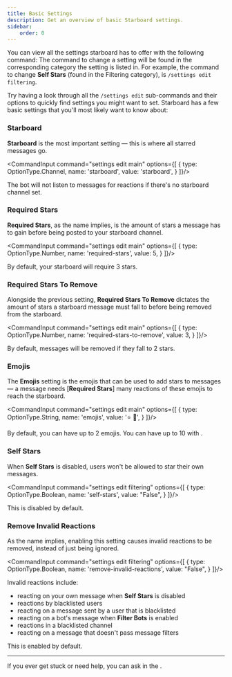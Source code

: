 ```yaml
---
title: Basic Settings
description: Get an overview of basic Starboard settings.
sidebar:
    order: 0
---
```



You can view all the settings starboard has to offer with the following command:
<CommandInput command="settings view" />
The command to change a setting will be found in the corresponding category the setting is listed in.
For example, the command to change **Self Stars** (found in the Filtering category), is  `/settings edit filtering`.

Try having a look through all the `/settings edit` sub-commands and their options to quickly find settings you might want to set.
Starboard has a few basic settings that you'll most likely want to know about:


### Starboard

**Starboard** is the most important setting — this is where all starred messages go.

<CommandInput command="settings edit main" options={[
    {
        type: OptionType.Channel,
        name: 'starboard',
        value: 'starboard',
    }
]}/>
<Aside type="tip">
    The bot will not listen to messages for reactions if there's no starboard channel set.
</Aside>

### Required Stars

**Required Stars**, as the name implies, is the amount of stars a message has to gain before being posted to your starboard channel.

<CommandInput command="settings edit main" options={[
    {
        type: OptionType.Number,
        name: 'required-stars',
        value: 5,
    }
]}/>

By default, your starboard will require 3 stars.

### Required Stars To Remove

Alongside the previous setting, **Required Stars To Remove** dictates the amount of stars a starboard message must fall to before being removed from the starboard.

<CommandInput command="settings edit main" options={[
    {
        type: OptionType.Number,
        name: 'required-stars-to-remove',
        value: 3,
    }
]}/>

By default, messages will be removed if they fall to 2 stars.


### Emojis

The **Emojis** setting is the emojis that can be used to add stars to messages — a message needs [**Required Stars**] many reactions of these emojis to reach the starboard.

<CommandInput command="settings edit main" options={[
    {
        type: OptionType.String,
        name: 'emojis',
        value: '⭐ 🍣',
    }
]}/>

By default, you can have up to 2 emojis.  You can have up to 10 with <ExternalLink type={LinkType.Premium}/>.

### Self Stars

When **Self Stars** is disabled, users won't be allowed to star their own messages.

<CommandInput command="settings edit filtering" options={[
    {
        type: OptionType.Boolean,
        name: 'self-stars',
        value: "False",
    }
]}/>

This is disabled by default.

### Remove Invalid Reactions

As the name implies, enabling this setting causes invalid reactions to be removed, instead of just being ignored.

<CommandInput command="settings edit filtering" options={[
    {
        type: OptionType.Boolean,
        name: 'remove-invalid-reactions',
        value: "False",
    }
]}/>

Invalid reactions include:
- reacting on your own message when **Self Stars** is disabled
- reactions by blacklisted users
- reacting on a message sent by a user that is blacklisted
- reacting on a bot's message when **Filter Bots** is enabled
- reactions in a blacklisted channel
- reacting on a message that doesn't pass message filters

This is enabled by default.

---

<Aside type="tip">
    If you ever get stuck or need help, you can ask in the <ExternalLink type={LinkType.Support}/>.
</Aside>
